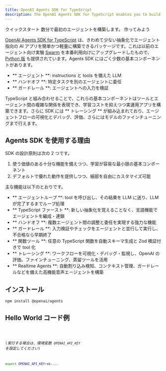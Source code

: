 ```yaml
---
title: OpenAI Agents SDK for TypeScript
description: The OpenAI Agents SDK for TypeScript enables you to build agentic AI apps in a lightweight, easy-to-use package with very few abstractions.
---
```




<Hero>
  <Fragment slot="title">クイックスタート</Fragment>
  <Fragment slot="description">数分で最初のエージェントを構築します。</Fragment>
  <Fragment slot="cta">作ってみよう</Fragment>
</Hero>

[OpenAI Agents SDK for TypeScript](https://github.com/openai/openai-agents-js) は、きわめて少ない抽象化でエージェント指向の AI アプリを簡単かつ軽量に構築できるパッケージです。これは以前のエージェント向け実験
[Swarm](https://github.com/openai/swarm/tree/main) を本番利用向けにアップグレードしたもので、[Python 版](https://github.com/openai/openai-agents-python) も提供されています。Agents SDK にはごく少数の基本コンポーネントがあります。

- ** エージェント **: instructions と tools を備えた LLM
- ** ハンドオフ **: 特定タスクを別のエージェントに委任
- ** ガードレール **: エージェントへの入力を検証

TypeScript と組み合わせることで、これらの基本コンポーネントはツールとエージェント間の複雑な関係を表現でき、学習コストを抑えつつ実運用アプリを構築できます。さらに SDK には ** トレーシング ** が組み込まれており、エージェントフローの可視化とデバッグ、評価、さらにはモデルのファインチューニングまで行えます。

## Agents SDK を使用する理由

SDK の設計原則は次の 2 つです。

1. 使う価値のある十分な機能を備えつつ、学習が容易な最小限の基本コンポーネント
2. デフォルトで優れた動作を提供しつつ、細部を自由にカスタマイズ可能

主な機能は以下のとおりです。

- ** エージェントループ **: tool を呼び出し、その結果を LLM に送り、LLM が完了するまでループ処理
- ** TypeScript ファースト **: 新しい抽象化を覚えることなく、言語機能でエージェントを編成・連鎖
- ** ハンドオフ **: 複数エージェント間の調整と委任を実現する強力な機能
- ** ガードレール **: 入力検証やチェックをエージェントと並行して実行し、不合格なら早期終了
- ** 関数ツール **: 任意の TypeScript 関数を自動スキーマ生成と Zod 検証付きで tool 化
- ** トレーシング **: ワークフローを可視化・デバッグ・監視し、OpenAI の評価、ファインチューニング、蒸留ツールを活用
- ** Realtime Agents **: 自動割り込み検知、コンテキスト管理、ガードレールなどを備えた高機能音声エージェントを構築

## インストール

```bash
npm install @openai/agents
```

## Hello World コード例

<Code lang="typescript" code={helloWorldExample} title="Hello World" />

(_実行する場合は、環境変数 `OPENAI_API_KEY` を設定してください_)

```bash
export OPENAI_API_KEY=sk-...
```
